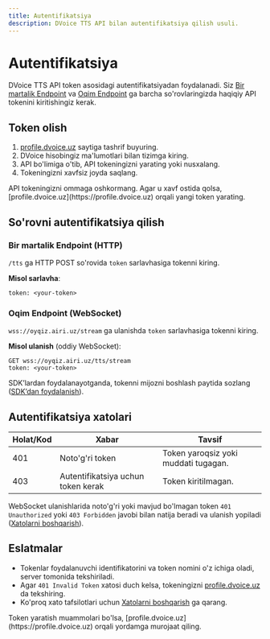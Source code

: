 ```yaml
---
title: Autentifikatsiya
description: DVoice TTS API bilan autentifikatsiya qilish usuli.
---
```


# Autentifikatsiya

DVoice TTS API token asosidagi autentifikatsiyadan foydalanadi. Siz [Bir martalik Endpoint](./4-single) va [Oqim Endpoint](./5-stream) ga barcha so'rovlaringizda haqiqiy API tokenini kiritishingiz kerak.

## Token olish

1. [profile.dvoice.uz](https://profile.dvoice.uz) saytiga tashrif buyuring.
2. DVoice hisobingiz ma'lumotlari bilan tizimga kiring.
3. API bo'limiga o'tib, API tokeningizni yarating yoki nusxalang.
4. Tokeningizni xavfsiz joyda saqlang.

<Callout type="warning">
  API tokeningizni ommaga oshkormang. Agar u xavf ostida qolsa,
  [profile.dvoice.uz](https://profile.dvoice.uz) orqali yangi token yarating.
</Callout>

## So'rovni autentifikatsiya qilish

### Bir martalik Endpoint (HTTP)

`/tts` ga HTTP POST so'rovida `token` sarlavhasiga tokenni kiring.

**Misol sarlavha**:

```
token: <your-token>
```

### Oqim Endpoint (WebSocket)

`wss://oyqiz.airi.uz/stream` ga ulanishda `token` sarlavhasiga tokenni kiring.

**Misol ulanish** (oddiy WebSocket):

```
GET wss://oyqiz.airi.uz/tts/stream
token: <your-token>
```

SDK’lardan foydalanayotganda, tokenni mijozni boshlash paytida sozlang ([SDK’dan foydalanish](./3-sdks)).

## Autentifikatsiya xatolari

| Holat/Kod | Xabar                              | Tavsif                               |
| --------- | ---------------------------------- | ------------------------------------ |
| 401       | Noto'g'ri token                    | Token yaroqsiz yoki muddati tugagan. |
| 403       | Autentifikatsiya uchun token kerak | Token kiritilmagan.                  |

WebSocket ulanishlarida noto'g'ri yoki mavjud bo'lmagan token `401 Unauthorized` yoki `403 Forbidden` javobi bilan natija beradi va ulanish yopiladi ([Xatolarni boshqarish](./6-errors)).

## Eslatmalar

- Tokenlar foydalanuvchi identifikatorini va token nomini o'z ichiga oladi, server tomonida tekshiriladi.
- Agar `401 Invalid Token` xatosi duch kelsa, tokeningizni [profile.dvoice.uz](https://profile.dvoice.uz) da tekshiring.
- Ko'proq xato tafsilotlari uchun [Xatolarni boshqarish](./6-errors) ga qarang.

<Callout type="info">
  Token yaratish muammolari bo'lsa,
  [profile.dvoice.uz](https://profile.dvoice.uz) orqali yordamga murojaat
  qiling.
</Callout>
